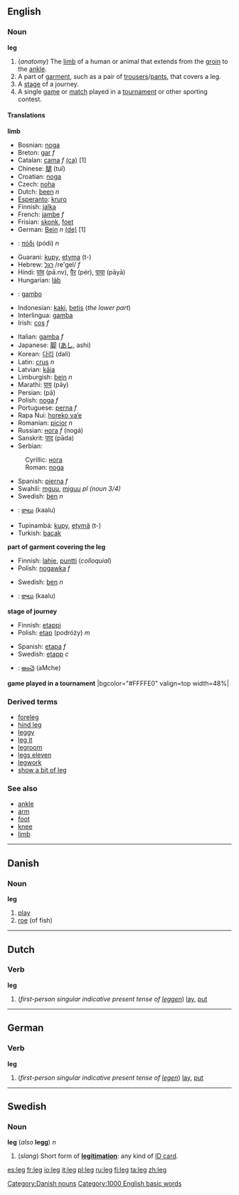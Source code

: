 ==English==
===Noun===
'''leg'''

#(''anatomy'') The [[limb]] of a human or animal that extends from the [[groin]] to the [[ankle]].
# A part of [[garment]], such as a pair of [[trousers]]/[[pants]], that covers a leg.
# A [[stage]] of a journey.
# A single [[game]] or [[match]] played in a [[tournament]] or other sporting contest.

====Translations====

'''limb'''
{{top}}
*Bosnian: [[noga#Bosnian|noga]] {{f}}
*Breton: [[gar]] ''f''
*Catalan: [[cama]] ''f'' [[:ca:cama|(ca)]] [1]
*Chinese: [[腿]] (tuǐ)
*Croatian: [[noga]]
*Czech: [[noha]]
*Dutch: [[been]] ''n''
*[[Esperanto]]: [[kruro]]
*Finnish: [[jalka]]
*French: [[jambe]] ''f''
*Frisian: [[skonk]], [[foet]]
*German: [[Bein]] ''n'' [[:de:Bein|(de)]] [1]
*{{el}}: [[πόδι]] (pódi) ''n''
*Guarani: [[kupy]], [[etyma]] (t-)
*Hebrew: [[רגל]] /re'gel/ ''f''
*Hindi: [[पांव]] (pā.nv), [[पैर]] (pér), [[पाया]] (pāyā)
*Hungarian: [[láb]]
* {{io}} : [[gambo]]
*Indonesian: [[kaki]], [[betis]] (''the lower part'')
*Interlingua: [[gamba]]
*Irish: [[cos]] ''f''
{{mid}}
*Italian: [[gamba]] ''f''
*Japanese: [[脚]] ([[あし]], ashi)
*Korean: [[다리]] (dali)
*Latin: [[crus]] ''n''
*Latvian: [[kāja]] {{f}}
*Limburgish: [[bein]] ''n''
*Marathi: [[पाय]] (pāy)
*Persian: {{FAchar|[[پا]]}} (pā)
*Polish: [[noga]] ''f''
*Portuguese: [[perna]] ''f''
*Rapa Nui: [[horeko va’e]]
*Romanian: [[picior]] ''n''
*Russian: [[нога]] ''f'' (nogá)
*Sanskrit: [[पाद]] (pāda)
*Serbian:
:Cyrillic: [[нога#Serbian|нога]] {{f}}
:Roman: [[noga#Serbian|noga]] {{f}}
*Spanish: [[pierna]] ''f''
*Swahili: [[mguu]], [[miguu]] ''pl (noun 3/4)''
*Swedish: [[ben#Swedish|ben]] ''n''
*{{te}}: [[కాలు]] (kaalu)
*Tupinambá: [[kupy]], [[etymã]] (t-)
*Turkish: [[bacak]]
{{bottom}}

'''part of garment covering the leg'''
{{top}}
*Finnish: [[lahje]], [[puntti]] (''colloquial'')
*Polish: [[nogawka]] ''f''
{{mid}}
*Swedish: [[ben#Swedish|ben]] ''n''
*{{te}}: [[కాలు]] (kaalu)
{{bottom}}

'''stage of journey'''
{{top}}
*Finnish: [[etappi]]
*Polish: [[etap]] (podróży) ''m''
{{mid}}
*Spanish: [[etapa]] ''f''
*Swedish: [[etapp]] ''c''
*{{te}}: [[అంచె]] (aMche)
{{bottom}}

'''game played in a tournament'''
{{top}}
|bgcolor="#FFFFE0" valign=top width=48%|
{{mid}}
{{bottom}}

===Derived terms===
*[[foreleg]]
*[[hind leg]]
*[[leggy]]
*[[leg it]]<!--slang: to run away-->
*[[legroom]]
*[[legs eleven]]
*[[legwork]]
*[[show a bit of leg]]

===See also===
*[[ankle]]
*[[arm]]
*[[foot]]
*[[knee]]
*[[limb]]

----

==Danish==

=== Noun ===
'''leg'''

#[[play]]
#[[roe]] (of fish)

[[Category:Danish nouns]]

----

==Dutch==
===Verb===
'''leg'''

#(''first-person singular indicative present tense of [[leggen]]'') [[lay]], [[put]]

----

==German==
===Verb===
'''leg'''

#(''first-person singular indicative present tense of [[legen]]'') [[lay]], [[put]]

----

==Swedish==
===Noun===
'''leg''' (''also'' '''legg''') ''n''

#(''slang'') Short form of '''[[legitimation]]''': any kind of [[ID card]].

[[Category:1000 English basic words]]

[[es:leg]]
[[fr:leg]]
[[io:leg]]
[[it:leg]]
[[pl:leg]]
[[ru:leg]]
[[fi:leg]]
[[ta:leg]]
[[zh:leg]]